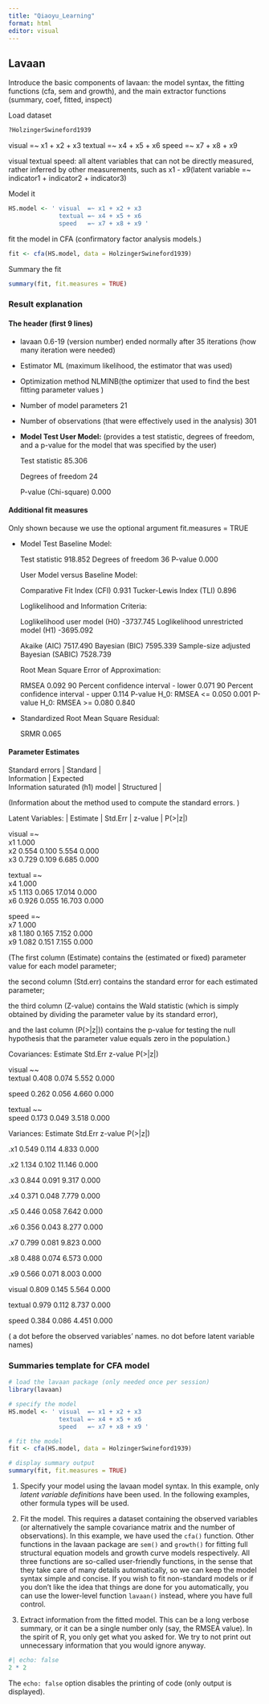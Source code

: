 ```yaml
---
title: "Qiaoyu_Learning"
format: html
editor: visual
---
```


## Lavaan

Introduce the basic components of lavaan: the model syntax, the fitting functions (cfa, sem and growth), and the main extractor functions (summary, coef, fitted, inspect)

Load dataset

```r
?HolzingerSwineford1939
```

visual =\~ x1 + x2 + x3 textual =\~ x4 + x5 + x6 speed =\~ x7 + x8 + x9

visual textual speed: all altent variables that can not be directly measured, rather inferred by other measurements, such as x1 - x9(latent variable =\~ indicator1 + indicator2 + indicator3)

Model it

```r
HS.model <- ' visual  =~ x1 + x2 + x3 
              textual =~ x4 + x5 + x6
              speed   =~ x7 + x8 + x9 '
```

fit the model in CFA (confirmatory factor analysis models.)

```r
fit <- cfa(HS.model, data = HolzingerSwineford1939)
```

Summary the fit

```r
summary(fit, fit.measures = TRUE)

```

### Result explanation

#### The header (first 9 lines)

-   lavaan 0.6-19 (version number) ended normally after 35 iterations (how many iteration were needed)

-   Estimator ML (maximum likelihood, the estimator that was used)

-   Optimization method NLMINB(the optimizer that used to find the best fitting parameter values )

-   Number of model parameters 21

-   Number of observations (that were effectively used in the analysis) 301

-   **Model Test User Model:** (provides a test statistic, degrees of freedom, and a p-value for the model that was specified by the user)

    Test statistic 85.306

    Degrees of freedom 24

    P-value (Chi-square) 0.000

#### Additional fit measures

Only shown because we use the optional argument fit.measures = TRUE

-   Model Test Baseline Model:

    Test statistic 918.852 Degrees of freedom 36 P-value 0.000

    User Model versus Baseline Model:

    Comparative Fit Index (CFI) 0.931 Tucker-Lewis Index (TLI) 0.896

    Loglikelihood and Information Criteria:

    Loglikelihood user model (H0) -3737.745 Loglikelihood unrestricted model (H1) -3695.092

    Akaike (AIC) 7517.490 Bayesian (BIC) 7595.339 Sample-size adjusted Bayesian (SABIC) 7528.739

    Root Mean Square Error of Approximation:

    RMSEA 0.092 90 Percent confidence interval - lower 0.071 90 Percent confidence interval - upper 0.114 P-value H_0: RMSEA \<= 0.050 0.001 P-value H_0: RMSEA \>= 0.080 0.840

-   Standardized Root Mean Square Residual:

    SRMR 0.065

#### Parameter Estimates

| Standard errors \| Standard \|
| Information \| Expected
| Information saturated (h1) model \| Structured \|

(Information about the method used to compute the standard errors. )

Latent Variables: \| Estimate \| Std.Err \| z-value \| P(\>\|z\|)

visual =\~\
x1 1.000\
x2 0.554 0.100 5.554 0.000\
x3 0.729 0.109 6.685 0.000

textual =\~\
x4 1.000\
x5 1.113 0.065 17.014 0.000\
x6 0.926 0.055 16.703 0.000

speed =\~\
x7 1.000\
x8 1.180 0.165 7.152 0.000\
x9 1.082 0.151 7.155 0.000

(The first column (Estimate) contains the (estimated or fixed) parameter value for each model parameter;

the second column (Std.err) contains the standard error for each estimated parameter;

the third column (Z-value) contains the Wald statistic (which is simply obtained by dividing the parameter value by its standard error),

and the last column (P(\>\|z\|)) contains the p-value for testing the null hypothesis that the parameter value equals zero in the population.)

Covariances: Estimate Std.Err z-value P(\>\|z\|)

visual \~\~\
textual 0.408 0.074 5.552 0.000

speed 0.262 0.056 4.660 0.000

textual \~\~\
speed 0.173 0.049 3.518 0.000

Variances: Estimate Std.Err z-value P(\>\|z\|)

.x1 0.549 0.114 4.833 0.000

.x2 1.134 0.102 11.146 0.000

.x3 0.844 0.091 9.317 0.000

.x4 0.371 0.048 7.779 0.000

.x5 0.446 0.058 7.642 0.000

.x6 0.356 0.043 8.277 0.000

.x7 0.799 0.081 9.823 0.000

.x8 0.488 0.074 6.573 0.000

.x9 0.566 0.071 8.003 0.000

visual 0.809 0.145 5.564 0.000

textual 0.979 0.112 8.737 0.000

speed 0.384 0.086 4.451 0.000

( a dot before the observed variables’ names. no dot before latent variable names)

### **Summaries template for CFA model**

```r
# load the lavaan package (only needed once per session)
library(lavaan)

# specify the model
HS.model <- ' visual  =~ x1 + x2 + x3      
              textual =~ x4 + x5 + x6
              speed   =~ x7 + x8 + x9 '

# fit the model
fit <- cfa(HS.model, data = HolzingerSwineford1939)

# display summary output
summary(fit, fit.measures = TRUE)
```

1.  Specify your model using the lavaan model syntax. In this example, only *latent variable definitions* have been used. In the following examples, other formula types will be used.

2.  Fit the model. This requires a dataset containing the observed variables (or alternatively the sample covariance matrix and the number of observations). In this example, we have used the `cfa()` function. Other functions in the lavaan package are `sem()` and `growth()` for fitting full structural equation models and growth curve models respectively. All three functions are so-called user-friendly functions, in the sense that they take care of many details automatically, so we can keep the model syntax simple and concise. If you wish to fit non-standard models or if you don’t like the idea that things are done for you automatically, you can use the lower-level function `lavaan()` instead, where you have full control.

3.  Extract information from the fitted model. This can be a long verbose summary, or it can be a single number only (say, the RMSEA value). In the spirit of R, you only get what you asked for. We try to not print out unnecessary information that you would ignore anyway.

```r
#| echo: false
2 * 2
```

The `echo: false` option disables the printing of code (only output is displayed).
